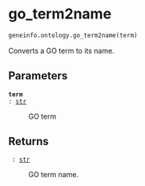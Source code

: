 # go_term2name { #geneinfo.ontology.go_term2name }

```python
geneinfo.ontology.go_term2name(term)
```

Converts a GO term to its name.

## Parameters {.doc-section .doc-section-parameters}

<code>[**term**]{.parameter-name} [:]{.parameter-annotation-sep} [[str](`str`)]{.parameter-annotation}</code>

:   GO term

## Returns {.doc-section .doc-section-returns}

<code>[]{.parameter-name} [:]{.parameter-annotation-sep} [[str](`str`)]{.parameter-annotation}</code>

:   GO term name.